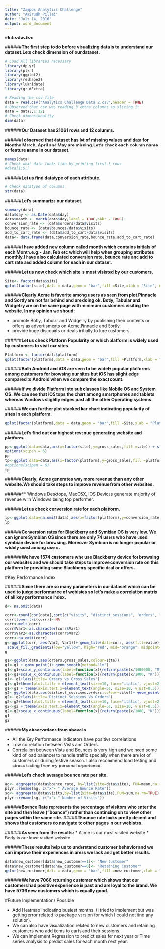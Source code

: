 ---
title: "Zappos Analytics Challenge"
author: "Anirudh Pillai"
date: "July 14, 2016"
output: word_document
---

#**Introduction**

######**The first step to do before visualizing data is to understand our dataset.Lets check dimension of our dataset.**

```{r,message=FALSE,warning=FALSE,cache=TRUE,echo=FALSE}
# Load All libraries necessary
library(dplyr)
library(plyr)
library(ggplot2)
library(reshape2)
library(lubridate)
library(gridExtra)


```


```{r,message=FALSE,warning=FALSE,cache=TRUE,echo=FALSE}
# Reading the csv file
data = read.csv("Analytics Challenge Data 2.csv",header = TRUE)
# Observed that csv was reading 3 extra columns so slicing it
data = data[,1:12]
# Check dimensionality
dim(data)
```

######**Our Dataset has 21061 rows and 12 columns.** 

######**I observed that dataset has lot of missing values and data for Months March, April and May are missing.Let's check each column name or feature name in our dataset.**

```{r,message=FALSE,warning=FALSE,cache=TRUE,echo=FALSE}
names(data)
# Check what data looks like by printing first 5 rows
#data[1:5,]
```

######**Let us find datatype of each attribute.**

```{r,message=FALSE,warning=FALSE,cache=TRUE,echo=FALSE}
# Check datatype of columns
str(data)

```


######**Let's summarize our dataset.**

```{r,message=FALSE,warning=FALSE,cache=TRUE,echo=FALSE}
summary(data)
data$day <- as.Date(data$day)
data$month <- month(data$day,label = TRUE,abbr = TRUE)
conversion_rate <- (data$orders/data$visits)
bounce_rate <- (data$bounces/data$visits)
add_to_cart_rate <- (data$add_to_cart/data$visits)
data<- data.frame(data,conversion_rate,bounce_rate,add_to_cart_rate)
```

######**I have added new column called month which contains initials of each Month.e.g:- Jan, Feb etc which will help when grouping attributes monthly.I have also calculated conversion rate, bounce rate and add to cart rate and added column for each in our dataset.**
       
######**Let us now check which site is most visisted by our customers.**
       
```{r,message=FALSE,warning=FALSE,cache=TRUE,echo=FALSE}
Site<- factor(data$site)
qplot(factor(site),data = data,geom = "bar",fill =Site,xlab = "Site", main = "Site Popularity")

```

######**Clearly Acme is favorite among users as seen from plot.Pinnacle and Sortly are not far behind and are doing ok. Botly, Tabular and Widgetry are on the same page with minimum customers visiting the website. In my opinion we shoud:**

* promote Botly, Tabular and Widgetry by publishing their contents or offers as advertisments on Acme,Pinnacle and Sortly.
* provide huge discounts or deals initially to lure customers.

######**Let us check Platform Popularity or which platform is widely used by customers to visit our sites.**

```{r,message=FALSE,warning=FALSE,cache=TRUE,echo=FALSE}
Platform <- factor(data$platform)
qplot(factor(platform),data = data,geom = "bar",fill =Platform,xlab = "Platform",main = "Platform Distribution")
```

######**Both Android and iOS are seen to be widely popular platforms among customers for browsing our sites but iOS has slight edge compared to Android when we compare the exact count.** 

######**If we divide Platform into sub classes like Mobile OS and System OS. We can see that iOS tops the chart among smartphones and tablets whereas Windows slightly edges past all the other Operating systems.**

######**We can further plot stacked bar chart indicating popularity of sites in each platform.**
```{r,message=FALSE,warning=FALSE,cache=TRUE,echo=FALSE}
qplot(factor(platform),data = data,geom = "bar",fill =Site,xlab = "Platform",main = "Platform Distribution")

```

######**Let's find out our highest revenue generating website and platform.**

```{r,message=FALSE,warning=FALSE,cache=TRUE,echo=FALSE}
pp<-ggplot(data=data,aes(x=factor(site),y=gross_sales,fill =site)) + stat_summary(fun.y = "sum",geom = "bar") + ggtitle("Gross Sales vs Site") + labs(x="Site", y= "Gross Sales")
options(scipen = 6)
pp
tp<-ggplot(data=data,aes(x=factor(platform),y=gross_sales,fill =platform)) + stat_summary(fun.y = "sum",geom = "bar") + ggtitle("Gross Sales vs Platform") + labs(x="Site", y= "Gross Sales")
#options(scipen = 6)
tp


```

######**Clearly, Acme generates way more revenue than any other website.We should take steps to improve revenue from other websites.**

######** Windows Desktops, MacOSX, iOS Devices generate majority of revenue with Windows being top performer.


######**Let us check conversion rate for each platform.**

```{r,message=FALSE,warning=FALSE,cache=TRUE,echo=FALSE}
lp<-ggplot(data=na.omit(data),aes(x=factor(platform),y=conversion_rate,fill =factor(platform))) + stat_summary(fun.y = "mean",geom = "bar") + ggtitle("Conversion Rate of each Platform") + labs(x="Platform", y= "Conversion Rate")  
lp

```

######**Conversion rates for Blackberry and Symbian OS is very low. We can ignore Symbian OS since there are only 74 users who have used symbian device for browsing. Moreover Symbion is no longer popular or widely used among users.**

######**We have 1574 customers who use Blackberry device for browsing our websites and we should take steps to improve conversion rate on this platform by providing some Blackberry specific deal or offers.**

#Key Performance Index

######**Since there are so many parameters in our dataset which can be used to judge performance of webistes so let's make a correlation matrix of all key performance index.**


```{r,message=FALSE,warning=FALSE,cache=TRUE,echo=FALSE}
d<- na.omit(data)

corr<-round(cor(data[,sort(c("visits", "distinct_sessions", "orders", "gross_sales", "bounces","add_to_cart","product_page_views","search_page_views"))], method="pearson", use="pairwise.complete.obs"),2)
corr[lower.tri(corr)]<-NA
corr<-melt(corr)
corr$Var1<-as.character(corr$Var1)
corr$Var2<-as.character(corr$Var2)
corr<-na.omit(corr)
g<-ggplot(corr, aes(Var2, Var1))+ geom_tile(data=corr, aes(fill=value), color="black")+
 scale_fill_gradient2(low="yellow", high="red", mid="orange", midpoint=0, limit=c(-1,1),name="Pearson Correlation")+theme(axis.text.x = element_text(angle=45, vjust=1, size=11, hjust=1))+coord_equal()
g

g1<-ggplot(data,aes(orders,gross_sales,colour=site))
g1<-g1 + geom_point()+ geom_smooth(method="lm")
g1<-g1+scale_y_continuous(label=function(x){return(paste(x/1000000, "M"))})
g1<-g1+scale_x_continuous(label=function(x){return(paste(x/1000, "K"))})
g1<- g1+labs(title='Orders vs Gross Sales')
g1<-g1+theme(plot.title = element_text(size=10, face="italic", vjust=2))
g1<-g1 + theme(axis.text.x=element_text(angle=50, size=10, vjust=0.5))
g2<-ggplot(data,aes(distinct_sessions,orders,colour=site))+ geom_point()+geom_smooth(method="lm")
g2<- g2+labs(title='Distinct Sessions Vs Orders')
g2<-g2+theme(plot.title = element_text(size=10, face="italic", vjust=2))
g2<-g2 + theme(axis.text.x=element_text(angle=50, size=10, vjust=0.5))
g2<-g2+scale_x_continuous(label=function(x){return(paste(x/1000, "K"))})
g1
g2

```

######**My observations from above is**

* All the Key Performance Indicators have positive correlations
* Low correlation between Vists and Orders.
* Correlation between Vists and Bounces is very high and we need some kind of load balancer to handle traffic specially when there are lot of customers or during festive season. I also recommend load testing and stress testing from my personal experience.

######**Let's check average bounce rate per site.**

```{r,message=FALSE,warning=FALSE,cache=TRUE,echo=FALSE}
ag<- aggregate(data$bounce_rate, by=list(site=data$site), FUN=mean,na.rm=TRUE)
plyr::rename(ag, c("x"= " Average Bounce Rate"))
sg<- aggregate(data$visits,by=list(site=data$site),FUN=sum,na.rm=TRUE)
plyr::rename(sg, c("x"= " Number of Visits"))


```

######**Bounce Rate represents the percentage of visitors who enter the site and then leave ("bounce") rather than continuing on to view other pages within the same site.**
######**Bounce rate looks pretty decent and shows that customers do navigate to other pages in our webistes.**

######**As seen from the results:**
* Acme is our most visited website
* Botly is our least visited website.

######**These results help us to understand customer behavior and we can improve their experiences in areas we lack and get better results.**

```{r,message=FALSE,warning=FALSE,cache=TRUE,echo=FALSE}
data$new_customer[data$new_customer==1]<- "New Customer"
data$new_customer[data$new_customer==0]<- "Retaining Customer"
qplot(new_customer,data = data,geom = "bar",fill =new_customer,xlab = "Customer Type",main = "Customer Counts")

```

######**We have 7066 returning customer which shows that our customers had positive experience in past and are loyal to the brand. We have 5736 new customers which is equally good.**

#Future Implementations Possible

* Add Heatmap indicating busiest months. (I tried to implement but was getting error related to package version for which I could not find any solution).
* We can also have visualization related to new customers and retaining customers who add items to carts and their sessions.
* We can Implement Regression to predict sales for next year or Time series analysis to predict sales for each month next year.

